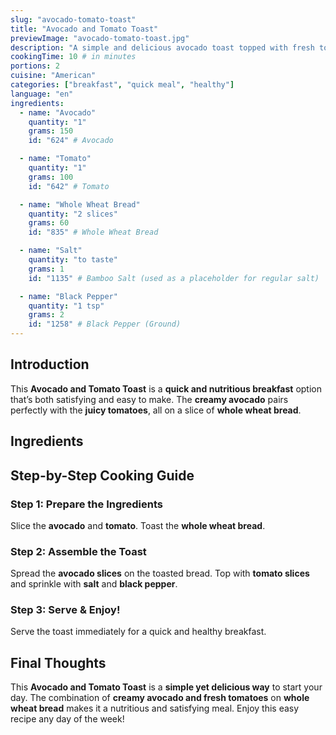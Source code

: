 ```yaml
---
slug: "avocado-tomato-toast"
title: "Avocado and Tomato Toast"
previewImage: "avocado-tomato-toast.jpg"
description: "A simple and delicious avocado toast topped with fresh tomatoes and a sprinkle of salt."
cookingTime: 10 # in minutes
portions: 2
cuisine: "American"
categories: ["breakfast", "quick meal", "healthy"]
language: "en"
ingredients:
  - name: "Avocado"
    quantity: "1"
    grams: 150
    id: "624" # Avocado

  - name: "Tomato"
    quantity: "1"
    grams: 100
    id: "642" # Tomato

  - name: "Whole Wheat Bread"
    quantity: "2 slices"
    grams: 60
    id: "835" # Whole Wheat Bread

  - name: "Salt"
    quantity: "to taste"
    grams: 1
    id: "1135" # Bamboo Salt (used as a placeholder for regular salt)

  - name: "Black Pepper"
    quantity: "1 tsp"
    grams: 2
    id: "1258" # Black Pepper (Ground)
---
```



## Introduction

This **Avocado and Tomato Toast** is a **quick and nutritious breakfast** option that’s both satisfying and easy to make. The **creamy avocado** pairs perfectly with the **juicy tomatoes**, all on a slice of **whole wheat bread**.

## Ingredients

<IngredientsList
  ingredients={frontmatter.ingredients}
  portions={frontmatter.portions}
/>

## Step-by-Step Cooking Guide

### Step 1: Prepare the Ingredients

Slice the **avocado** and **tomato**. Toast the **whole wheat bread**.

<CookingStep action="cutting_vegetables_tomato" />

### Step 2: Assemble the Toast

Spread the **avocado slices** on the toasted bread. Top with **tomato slices** and sprinkle with **salt** and **black pepper**.

<CookingStep action="mixing_bowl_vegetables_salad" />

### Step 3: Serve & Enjoy!

Serve the toast immediately for a quick and healthy breakfast.

## Final Thoughts

This **Avocado and Tomato Toast** is a **simple yet delicious way** to start your day. The combination of **creamy avocado and fresh tomatoes** on **whole wheat bread** makes it a nutritious and satisfying meal. Enjoy this easy recipe any day of the week!

<NutritionFacts ingredients={frontmatter.ingredients} />
